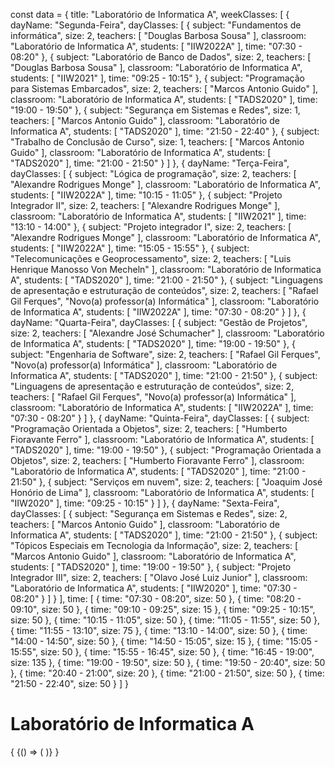 const data = {
  title: "Laboratório de Informatica A",
  weekClasses: [
    {
      dayName: "Segunda-Feira",
      dayClasses: [
        {
          subject: "Fundamentos de informática",
          size: 2,
          teachers: [
            "Douglas Barbosa Sousa"
          ],
          classroom: "Laboratório de Informatica A",
          students: [
            "IIW2022A"
          ],
          time: "07:30 - 08:20"
        },
        {
          subject: "Laboratório de Banco de Dados",
          size: 2,
          teachers: [
            "Douglas Barbosa Sousa"
          ],
          classroom: "Laboratório de Informatica A",
          students: [
            "IIW2021"
          ],
          time: "09:25 - 10:15"
        },
        {
          subject: "Programação para Sistemas Embarcados",
          size: 2,
          teachers: [
            "Marcos Antonio Guido"
          ],
          classroom: "Laboratório de Informatica A",
          students: [
            "TADS2020"
          ],
          time: "19:00 - 19:50"
        },
        {
          subject: "Segurança em Sistemas e Redes",
          size: 1,
          teachers: [
            "Marcos Antonio Guido"
          ],
          classroom: "Laboratório de Informatica A",
          students: [
            "TADS2020"
          ],
          time: "21:50 - 22:40"
        },
        {
          subject: "Trabalho de Conclusão de Curso",
          size: 1,
          teachers: [
            "Marcos Antonio Guido"
          ],
          classroom: "Laboratório de Informatica A",
          students: [
            "TADS2020"
          ],
          time: "21:00 - 21:50"
        }
      ]
    },
    {
      dayName: "Terça-Feira",
      dayClasses: [
        {
          subject: "Lógica de programação",
          size: 2,
          teachers: [
            "Alexandre Rodrigues Monge"
          ],
          classroom: "Laboratório de Informatica A",
          students: [
            "IIW2022A"
          ],
          time: "10:15 - 11:05"
        },
        {
          subject: "Projeto Integrador II",
          size: 2,
          teachers: [
            "Alexandre Rodrigues Monge"
          ],
          classroom: "Laboratório de Informatica A",
          students: [
            "IIW2021"
          ],
          time: "13:10 - 14:00"
        },
        {
          subject: "Projeto integrador I",
          size: 2,
          teachers: [
            "Alexandre Rodrigues Monge"
          ],
          classroom: "Laboratório de Informatica A",
          students: [
            "IIW2022A"
          ],
          time: "15:05 - 15:55"
        },
        {
          subject: "Telecomunicações e Geoprocessamento",
          size: 2,
          teachers: [
            "Luis Henrique Manosso Von Mecheln"
          ],
          classroom: "Laboratório de Informatica A",
          students: [
            "TADS2020"
          ],
          time: "21:00 - 21:50"
        },
        {
          subject: "Linguagens de apresentação e estruturação de conteúdos",
          size: 2,
          teachers: [
            "Rafael Gil Ferques",
            "Novo(a) professor(a) Informática"
          ],
          classroom: "Laboratório de Informatica A",
          students: [
            "IIW2022A"
          ],
          time: "07:30 - 08:20"
        }
      ]
    },
    {
      dayName: "Quarta-Feira",
      dayClasses: [
        {
          subject: "Gestão de Projetos",
          size: 2,
          teachers: [
            "Alexandre José Schumacher"
          ],
          classroom: "Laboratório de Informatica A",
          students: [
            "TADS2020"
          ],
          time: "19:00 - 19:50"
        },
        {
          subject: "Engenharia de Software",
          size: 2,
          teachers: [
            "Rafael Gil Ferques",
            "Novo(a) professor(a) Informática"
          ],
          classroom: "Laboratório de Informatica A",
          students: [
            "TADS2020"
          ],
          time: "21:00 - 21:50"
        },
        {
          subject: "Linguagens de apresentação e estruturação de conteúdos",
          size: 2,
          teachers: [
            "Rafael Gil Ferques",
            "Novo(a) professor(a) Informática"
          ],
          classroom: "Laboratório de Informatica A",
          students: [
            "IIW2022A"
          ],
          time: "07:30 - 08:20"
        }
      ]
    },
    {
      dayName: "Quinta-Feira",
      dayClasses: [
        {
          subject: "Programação Orientada a Objetos",
          size: 2,
          teachers: [
            "Humberto Fioravante Ferro"
          ],
          classroom: "Laboratório de Informatica A",
          students: [
            "TADS2020"
          ],
          time: "19:00 - 19:50"
        },
        {
          subject: "Programação Orientada a Objetos",
          size: 2,
          teachers: [
            "Humberto Fioravante Ferro"
          ],
          classroom: "Laboratório de Informatica A",
          students: [
            "TADS2020"
          ],
          time: "21:00 - 21:50"
        },
        {
          subject: "Serviços em nuvem",
          size: 2,
          teachers: [
            "Joaquim José Honório de Lima"
          ],
          classroom: "Laboratório de Informatica A",
          students: [
            "IIW2020"
          ],
          time: "09:25 - 10:15"
        }
      ]
    },
    {
      dayName: "Sexta-Feira",
      dayClasses: [
        {
          subject: "Segurança em Sistemas e Redes",
          size: 2,
          teachers: [
            "Marcos Antonio Guido"
          ],
          classroom: "Laboratório de Informatica A",
          students: [
            "TADS2020"
          ],
          time: "21:00 - 21:50"
        },
        {
          subject: "Tópicos Especiais em Tecnologia da Informação",
          size: 2,
          teachers: [
            "Marcos Antonio Guido"
          ],
          classroom: "Laboratório de Informatica A",
          students: [
            "TADS2020"
          ],
          time: "19:00 - 19:50"
        },
        {
          subject: "Projeto Integrador III",
          size: 2,
          teachers: [
            "Olavo José Luiz Junior"
          ],
          classroom: "Laboratório de Informatica A",
          students: [
            "IIW2020"
          ],
          time: "07:30 - 08:20"
        }
      ]
    }
  ],
  time: [
    {
      time: "07:30 - 08:20",
      size: 50
    },
    {
      time: "08:20 - 09:10",
      size: 50
    },
    {
      time: "09:10 - 09:25",
      size: 15
    },
    {
      time: "09:25 - 10:15",
      size: 50
    },
    {
      time: "10:15 - 11:05",
      size: 50
    },
    {
      time: "11:05 - 11:55",
      size: 50
    },
    {
      time: "11:55 - 13:10",
      size: 75
    },
    {
      time: "13:10 - 14:00",
      size: 50
    },
    {
      time: "14:00 - 14:50",
      size: 50
    },
    {
      time: "14:50 - 15:05",
      size: 15
    },
    {
      time: "15:05 - 15:55",
      size: 50
    },
    {
      time: "15:55 - 16:45",
      size: 50
    },
    {
      time: "16:45 - 19:00",
      size: 135
    },
    {
      time: "19:00 - 19:50",
      size: 50
    },
    {
      time: "19:50 - 20:40",
      size: 50
    },
    {
      time: "20:40 - 21:00",
      size: 20
    },
    {
      time: "21:00 - 21:50",
      size: 50
    },
    {
      time: "21:50 - 22:40",
      size: 50
    }
  ]
}

# Laboratório de Informatica A

<div>
  {
    <BrowserOnly>
      {() => (
        <Grid
          title={data.title}
          weekClasses={data.weekClasses}
          time={data.time}
        />
      )}
    </BrowserOnly>
  }
</div>
